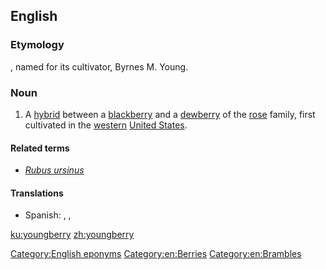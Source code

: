 ==English==

===Etymology===
{{compound|Young|berry|lang=en}}, named for its cultivator, Byrnes M. Young.

===Noun===
{{wikipedia}}
{{en-noun|youngberries}}

# A [[hybrid]] between a [[blackberry]] and a [[dewberry]] of the [[rose]] family, first cultivated in the [[western]] [[United States]].

====Related terms====
* ''[[Rubus ursinus]]''

====Translations====
{{trans-top|hybrid of berry plants}}
* Spanish: {{t|es|youngberry|f}}, {{t|es|yongberi|f}}, {{t|es|zarza de Young|f}}
{{trans-mid}}
{{trans-bottom}}

[[Category:English eponyms]]
[[Category:en:Berries]]
[[Category:en:Brambles]]

[[ku:youngberry]]
[[zh:youngberry]]